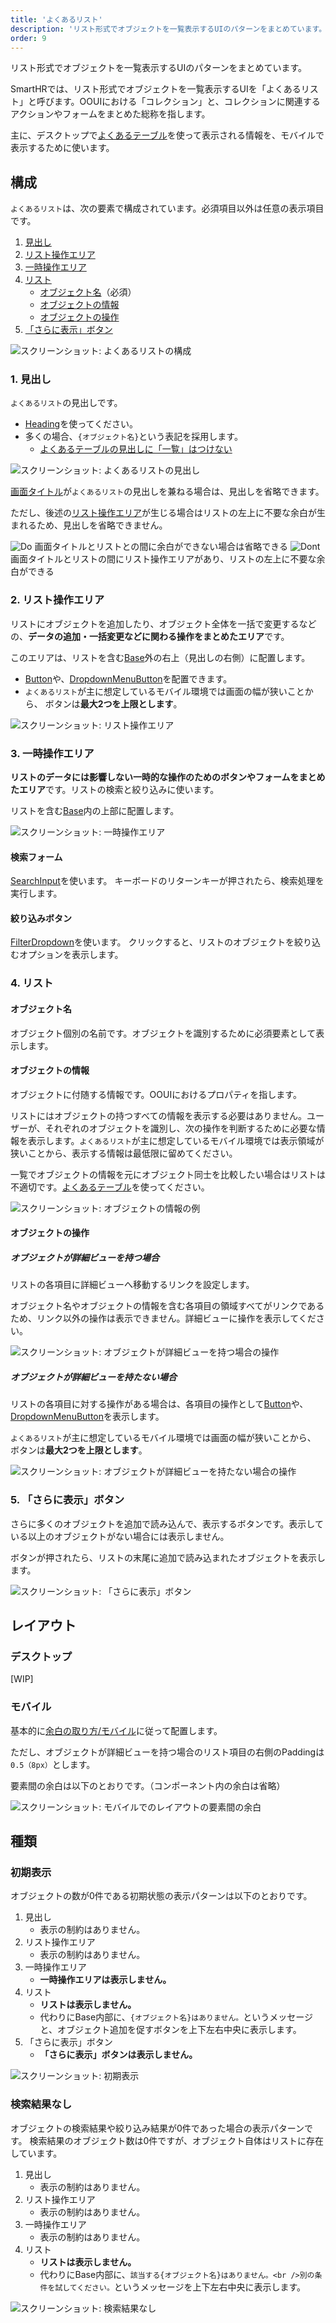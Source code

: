 ```yaml
---
title: 'よくあるリスト'
description: 'リスト形式でオブジェクトを一覧表示するUIのパターンをまとめています。'
order: 9
---
```



リスト形式でオブジェクトを一覧表示するUIのパターンをまとめています。

SmartHRでは、リスト形式でオブジェクトを一覧表示するUIを「よくあるリスト」と呼びます。OOUIにおける「コレクション」と、コレクションに関連するアクションやフォームをまとめた総称を指します。

主に、デスクトップで[よくあるテーブル](/products/design-patterns/smarthr-table/)を使って表示される情報を、モバイルで表示するために使います。

## 構成
`よくあるリスト`は、次の要素で構成されています。必須項目以外は任意の表示項目です。

1. [見出し](#h3-0)
2. [リスト操作エリア](#h3-1)
3. [一時操作エリア](#h3-2)
4. [リスト](#h3-3)
    - [オブジェクト名](#h4-1)（必須）
    - [オブジェクトの情報](#h4-2)
    - [オブジェクトの操作](#h4-3)
5. [「さらに表示」ボタン](#h3-3)

![スクリーンショット: よくあるリストの構成](./images/smarthr-list.png)

### 1. 見出し
`よくあるリスト`の見出しです。

- [Heading](/products/components/heading/)を使ってください。
- 多くの場合、`{オブジェクト名}`という表記を採用します。
    - [よくあるテーブルの見出しに「一覧」はつけない](/products/contents/ui-text/app-writing/#h2-5)

![スクリーンショット: よくあるリストの見出し](./images/smarthr-list-heading.png)

[画面タイトル](/products/components/heading/#h3-0)が`よくあるリスト`の見出しを兼ねる場合は、見出しを省略できます。

ただし、後述の[リスト操作エリア](#h3-1)が生じる場合はリストの左上に不要な余白が生まれるため、見出しを省略できません。

<Cluster gap={1}>
  <DoAndDont type="do" width="calc(50% - 8px)">
    <Image slot="img" src={doOmitHeading} alt="Do" />
    <Text slot="label">画面タイトルとリストとの間に余白ができない場合は省略できる</Text>
  </DoAndDont>

  <DoAndDont type="dont" width="calc(50% - 8px)">
    <Image slot="img" src={dontOmitHeading} alt="Dont" />
    <Text slot="label">画面タイトルとリストの間にリスト操作エリアがあり、リストの左上に不要な余白ができる</Text>
  </DoAndDont>
</Cluster>

### 2. リスト操作エリア
リストにオブジェクトを追加したり、オブジェクト全体を一括で変更するなどの、**データの追加・一括変更などに関わる操作をまとめたエリア**です。

このエリアは、リストを含む[Base](/products/components/base/)外の右上（見出しの右側）に配置します。

- [Button](/products/components/button/)や、[DropdownMenuButton](/products/components/dropdown/dropdown-menu-button/)を配置できます。
- `よくあるリスト`が主に想定しているモバイル環境では画面の幅が狭いことから、 ボタンは**最大2つを上限とします**。

![スクリーンショット: リスト操作エリア](./images/smarthr-list-actions.png)

### 3. 一時操作エリア

**リストのデータには影響しない一時的な操作のためのボタンやフォームをまとめたエリア**です。リストの検索と絞り込みに使います。

リストを含む[Base](/products/components/base/)内の上部に配置します。

![スクリーンショット: 一時操作エリア](./images/smarthr-list-temporal-actions.png)

#### 検索フォーム

[SearchInput](/products/components/input/#h3-4)を使います。
キーボードのリターンキーが押されたら、検索処理を実行します。

#### 絞り込みボタン

[FilterDropdown](/products/components/dropdown/filter-dropdown/)を使います。
クリックすると、リストのオブジェクトを絞り込むオプションを表示します。

### 4. リスト

#### オブジェクト名

オブジェクト個別の名前です。オブジェクトを識別するために必須要素として表示します。

#### オブジェクトの情報

オブジェクトに付随する情報です。OOUIにおけるプロパティを指します。

リストにはオブジェクトの持つすべての情報を表示する必要はありません。ユーザーが、それぞれのオブジェクトを識別し、次の操作を判断するために必要な情報を表示します。`よくあるリスト`が主に想定しているモバイル環境では表示領域が狭いことから、表示する情報は最低限に留めてください。

一覧でオブジェクトの情報を元にオブジェクト同士を比較したい場合はリストは不適切です。[よくあるテーブル](/products/design-patterns/smarthr-table/)を使ってください。

![スクリーンショット: オブジェクトの情報の例](./images/smarthr-list-item-properties.png)

#### オブジェクトの操作

##### オブジェクトが詳細ビューを持つ場合

リストの各項目に詳細ビューへ移動するリンクを設定します。

オブジェクト名やオブジェクトの情報を含む各項目の領域すべてがリンクであるため、リンク以外の操作は表示できません。詳細ビューに操作を表示してください。

![スクリーンショット: オブジェクトが詳細ビューを持つ場合の操作](./images/smarthr-list-item-has-single-view.png)

##### オブジェクトが詳細ビューを持たない場合

リストの各項目に対する操作がある場合は、各項目の操作として[Button](/products/components/button/)や、[DropdownMenuButton](/products/components/dropdown/dropdown-menu-button/)を表示します。

`よくあるリスト`が主に想定しているモバイル環境では画面の幅が狭いことから、 ボタンは**最大2つを上限とします**。

![スクリーンショット: オブジェクトが詳細ビューを持たない場合の操作](./images/smarthr-list-item-has-no-single-view.png)

### 5. 「さらに表示」ボタン

さらに多くのオブジェクトを追加で読み込んで、表示するボタンです。表示している以上のオブジェクトがない場合には表示しません。

ボタンが押されたら、リストの末尾に追加で読み込まれたオブジェクトを表示します。

![スクリーンショット: 「さらに表示」ボタン](./images/smarthr-list-more-button.png)

## レイアウト

### デスクトップ

[WIP]

### モバイル

基本的に[余白の取り方/モバイル](/products/design-patterns/spacing-layout-pattern/)に従って配置します。

ただし、オブジェクトが詳細ビューを持つ場合のリスト項目の右側のPaddingは`0.5（8px）`とします。

要素間の余白は以下のとおりです。（コンポーネント内の余白は省略）

![スクリーンショット: モバイルでのレイアウトの要素間の余白](./images/smarthr-list-spacing-mobile.png)

## 種類

### 初期表示

オブジェクトの数が0件である初期状態の表示パターンは以下のとおりです。

1. 見出し
    - 表示の制約はありません。
2. リスト操作エリア
    - 表示の制約はありません。
3. 一時操作エリア
    - **一時操作エリアは表示しません。**
4. リスト
    - **リストは表示しません。**
    - 代わりにBase内部に、`{オブジェクト名}はありません。`というメッセージと、オブジェクト追加を促すボタンを上下左右中央に表示します。
5. 「さらに表示」ボタン
    - **「さらに表示」ボタンは表示しません。**

![スクリーンショット: 初期表示](./images/smarthr-list-no-data.png)

### 検索結果なし

オブジェクトの検索結果や絞り込み結果が0件であった場合の表示パターンです。 検索結果のオブジェクト数は0件ですが、オブジェクト自体はリストに存在しています。

1. 見出し
    - 表示の制約はありません。
2. リスト操作エリア
    - 表示の制約はありません。
3. 一時操作エリア
    - 表示の制約はありません。
4. リスト
    - **リストは表示しません。**
    - 代わりにBase内部に、`該当する{オブジェクト名}はありません。<br />別の条件を試してください。`というメッセージを上下左右中央に表示します。

![スクリーンショット: 検索結果なし](./images/smarthr-list-no-search-result.png)